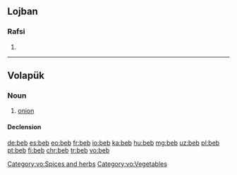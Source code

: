 ==Lojban==

===Rafsi===
{{jbo-rafsi}}

# {{jbo-rafsi of|bebna}}

----

==Volapük==

===Noun===
{{vo-noun}}

# [[onion]]

====Declension====
{{vo-decl-noun}}

[[Category:vo:Spices and herbs]]
[[Category:vo:Vegetables]]

[[de:beb]]
[[es:beb]]
[[eo:beb]]
[[fr:beb]]
[[io:beb]]
[[ka:beb]]
[[hu:beb]]
[[mg:beb]]
[[uz:beb]]
[[pl:beb]]
[[pt:beb]]
[[fi:beb]]
[[chr:beb]]
[[tr:beb]]
[[vo:beb]]
